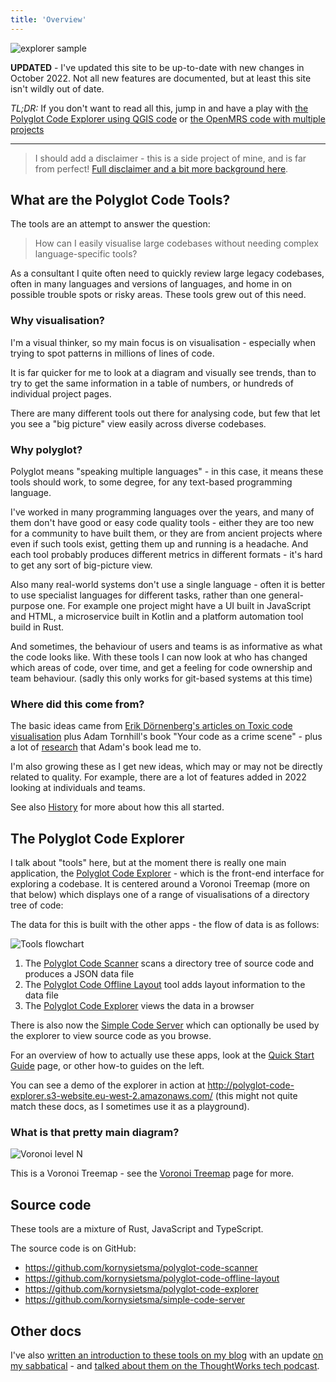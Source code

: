 ```yaml
---
title: 'Overview'
---
```


![explorer sample](/images/qgis_circle.png)

**UPDATED** - I've updated this site to be up-to-date with new changes in October 2022.  Not all new features are documented, but at least this site isn't wildly out of date.

*TL;DR:* If you don't want to read all this, jump in and have a play with [the Polyglot Code Explorer using QGIS code](http://polyglot-code-explorer.s3-website.eu-west-2.amazonaws.com/) or [the OpenMRS code with multiple projects](http://polyglot-code-explorer-openmrs.s3-website.eu-west-2.amazonaws.com/)

----

> I should add a disclaimer - this is a side project of mine, and is far from perfect! [Full disclaimer and a bit more background here](disclaimer).

## What are the Polyglot Code Tools?

The tools are an attempt to answer the question:

> How can I easily visualise large codebases without needing complex language-specific tools?

As a consultant I quite often need to quickly review large legacy codebases, often in many languages and versions of languages, and home in on possible trouble spots or risky areas. These tools grew out of this need.

### Why visualisation?

I'm a visual thinker, so my main focus is on visualisation - especially when trying to spot patterns in millions of lines of code.

It is far quicker for me to look at a diagram and visually see trends, than to try to get the same information in a table of numbers, or hundreds of individual project pages.

There are many different tools out there for analysing code, but few that let you see a "big picture" view easily across diverse codebases.

### Why polyglot?

Polyglot means "speaking multiple languages" - in this case, it means these tools should work, to some degree, for any text-based programming language.

I've worked in many programming languages over the years, and many of them don't have good or easy code quality tools - either they are too new for a community to have built them, or they are from ancient projects where even if such tools exist, getting them up and running is a headache.  And each tool probably produces different metrics in different formats - it's hard to get any sort of big-picture view.

Also many real-world systems don't use a single language - often it is better to use specialist languages for different tasks, rather than one general-purpose one.  For example one project might have a UI built in JavaScript and HTML, a microservice built in Kotlin and a platform automation tool build in Rust.

And sometimes, the behaviour of users and teams is as informative as what the code looks like.  With these tools I can now look at who has changed which areas of code, over time, and get a feeling for code ownership and team behaviour.  (sadly this only works for git-based systems at this time)

### Where did this come from?

The basic ideas came from [Erik Dörnenberg's articles on Toxic code visualisation](https://erik.doernenburg.com/2013/06/toxicity-reloaded/) plus Adam Tornhill's book "Your code as a crime scene" <Citation to='(Tornhill 2015)'></Citation> - plus a lot of [research](/bibliography) that Adam's book lead me to.

I'm also growing these as I get new ideas, which may or may not be directly related to quality.  For example, there are a lot of features added in 2022 looking at individuals and teams.

See also [History](/history) for more about how this all started.

## The Polyglot Code Explorer

I talk about "tools" here, but at the moment there is really one main application, the [Polyglot Code Explorer](/tools/explorer/description) - which is the front-end interface for exploring a codebase.  It is centered around a Voronoi Treemap (more on that below) which displays one of a range of visualisations of a directory tree of code:

The data for this is built with the other apps - the flow of data is as follows:

![Tools flowchart](/images/flowchart.png)

1. The [Polyglot Code Scanner](/tools/scanner/description) scans a directory tree of source code and produces a JSON data file
2. The [Polyglot Code Offline Layout](/tools/layout/description) tool adds layout information to the data file
3. The [Polyglot Code Explorer](/tools/explorer/description) views the data in a browser

There is also now the [Simple Code Server](/tools/simple-code-server) which can optionally be used by the explorer to view source code as you browse.

For an overview of how to actually use these apps, look at the [Quick Start Guide](/quick-start) page, or other how-to guides on the left.

You can see a demo of the explorer in action at <http://polyglot-code-explorer.s3-website.eu-west-2.amazonaws.com/> (this might not quite match these docs, as I sometimes use it as a playground).

### What is that pretty main diagram?

![Voronoi level N](/images/voronoi/voronoi_n.png)

This is a Voronoi Treemap - see the [Voronoi Treemap](/voronoi-treemap) page for more.

## Source code

These tools are a mixture of Rust, JavaScript and TypeScript.

The source code is on GitHub:

* <https://github.com/kornysietsma/polyglot-code-scanner>
* <https://github.com/kornysietsma/polyglot-code-offline-layout>
* <https://github.com/kornysietsma/polyglot-code-explorer>
* <https://github.com/kornysietsma/simple-code-server>

## Other docs

I've also [written an introduction to these tools on my blog](https://blog.korny.info/2020/09/06/introducing-the-polyglot-code-explorer.html) with an update [on my sabbatical](https://blog.korny.info/2022/09/12/sabbatical.html) - and [talked about them on the ThoughtWorks tech podcast](https://www.thoughtworks.com/podcasts/code-visualization).
